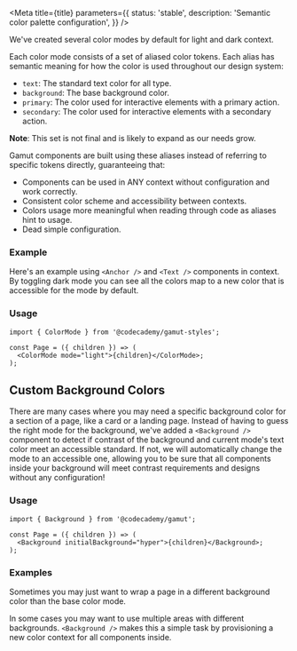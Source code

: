 

<Meta
  title={title}
  parameters={{
    status: 'stable',
    description: 'Semantic color palette configuration',
  }}
/>

We've created several color modes by default for light and dark context.

Each color mode consists of a set of aliased color tokens. Each alias has semantic meaning for how the color is used throughout our design system:

- `text`: The standard text color for all type.
- `background`: The base background color.
- `primary`: The color used for interactive elements with a primary action.
- `secondary`: The color used for interactive elements with a secondary action.

**Note**: This set is not final and is likely to expand as our needs grow.

Gamut components are built using these aliases instead of referring to specific tokens directly, guaranteeing that:

- Components can be used in ANY context without configuration and work correctly.
- Consistent color scheme and accessibility between contexts.
- Colors usage more meaningful when reading through code as aliases hint to usage.
- Dead simple configuration.

### Example

Here's an example using `<Anchor />` and `<Text />` components in context. By toggling dark mode you can see all the colors map to a new color that is accessible for the mode by default.

<ColorModeExample />

### Usage

```tsx
import { ColorMode } from '@codecademy/gamut-styles';

const Page = ({ children }) => (
  <ColorMode mode="light">{children}</ColorMode>;
);
```

## Custom Background Colors

There are many cases where you may need a specific background color for a section of a page, like a card or a landing page. Instead of having to guess the right mode for the background, we've added a `<Background />` component to detect if contrast of the background and current mode's text color meet an accessible standard. If not, we will automatically change the mode to an accessible one, allowing you to be sure that all components inside your background will meet contrast requirements and designs without any configuration!

### Usage

```tsx
import { Background } from '@codecademy/gamut';

const Page = ({ children }) => (
  <Background initialBackground="hyper">{children}</Background>;
);
```

### Examples

Sometimes you may just want to wrap a page in a different background color than the base color mode.

<BackgroundExample initialBackground="hyper" />

<BackgroundExample initialBackground="beige" />

In some cases you may want to use multiple areas with different backgrounds. `<Background />` makes this a simple task by provisioning a new color context for all components inside.

<BackgroundExample initialBackground="black">
  <BackgroundExample initialBackground="paleGreen" />
</BackgroundExample>

